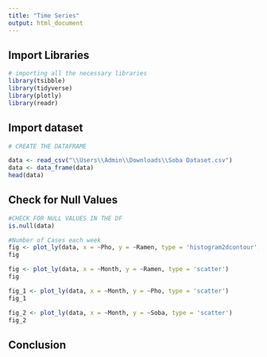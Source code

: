 ---
title: "Time Series"
output: html_document
---

## Import Libraries

```{r}
# importing all the necessary libraries
library(tsibble)
library(tidyverse)
library(plotly)
library(readr)
```

## Import dataset

```{r}
# CREATE THE DATAFRAME
```


```{r}
data <- read_csv("\\Users\\Admin\\Downloads\\Soba Dataset.csv")
data <- data_frame(data)
head(data)
```

## Check for Null Values

```{r}
#CHECK FOR NULL VALUES IN THE DF
is.null(data) 
```

```{r}
#Number of Cases each week
fig <- plot_ly(data, x = ~Pho, y = ~Ramen, type = 'histogram2dcontour', mode='lines+markers')
fig
```

```{r}
fig <- plot_ly(data, x = ~Month, y = ~Ramen, type = 'scatter')
fig
```

```{r}
fig_1 <- plot_ly(data, x = ~Month, y = ~Pho, type = 'scatter')
fig_1
```


```{r}
fig_2 <- plot_ly(data, x = ~Month, y = ~Soba, type = 'scatter')
fig_2
```

## Conclusion

